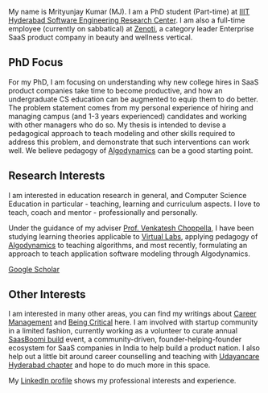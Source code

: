My name is Mrityunjay Kumar (MJ). I am a PhD student (Part-time) at [IIIT Hyderabad Software Engineering Research Center](https://serc.iiit.ac.in/). I am also a full-time employee (currently on sabbatical) at [Zenoti](https://www.zenoti.com/), a category leader Enterprise SaaS product company in beauty and wellness vertical. 

## PhD Focus

For my PhD, I am focusing on understanding why new college hires in SaaS product companies take time to become productive, and how an undergraduate CS education can be augmented to equip them to do better. The problem statement comes from my personal experience of hiring and managing campus (and 1-3 years experienced) candidates and working with other managers who do so. My thesis is intended to devise a pedagogical approach to teach modeling and other skills required to address this problem, and demonstrate that such interventions can work well. We believe pedagogy of [Algodynamics](https://algodynamics.org/) can be a good starting point. 

## Research Interests

I am interested in education research in general, and Computer Science Education in particular - teaching, learning and curriculum aspects. I love to teach, coach and mentor - professionally and personally. 

Under the guidance of my adviser [Prof. Venkatesh Choppella](https://faculty.iiit.ac.in/~venkatesh.choppella/), I have been studying learning theories applicable to [Virtual Labs](https://vlead.vlabs.ac.in/), applying pedagogy of [Algodynamics](https://algodynamics.org/) to teaching algorithms, and most recently, formulating an approach to teach application software modeling through Algodynamics. 

[Google Scholar](https://scholar.google.com/citations?user=BO9oEq4AAAAJ&hl=en)

## Other Interests

I am interested in many other areas, you can find my writings about [Career Management](https://careerbloom.org/) and [Being Critical](https://palash.com/)  here. I am involved with startup community in a limited fashion, currently working as a volunteer to curate annual [SaasBoomi build](https://saasboomi.com/build/) event, a community-driven, founder-helping-founder ecosystem for SaaS companies in India to help build a product nation. I also help out a little bit around career counselling and teaching with [Udayancare Hyderabad chapter](https://www.udayancare.org/chapterpage/telangana/hyderabad) and hope to do much more in this space.  

My [LinkedIn profile](https://www.linkedin.com/in/mrityunjaykumar/) shows my professional interests and experience.